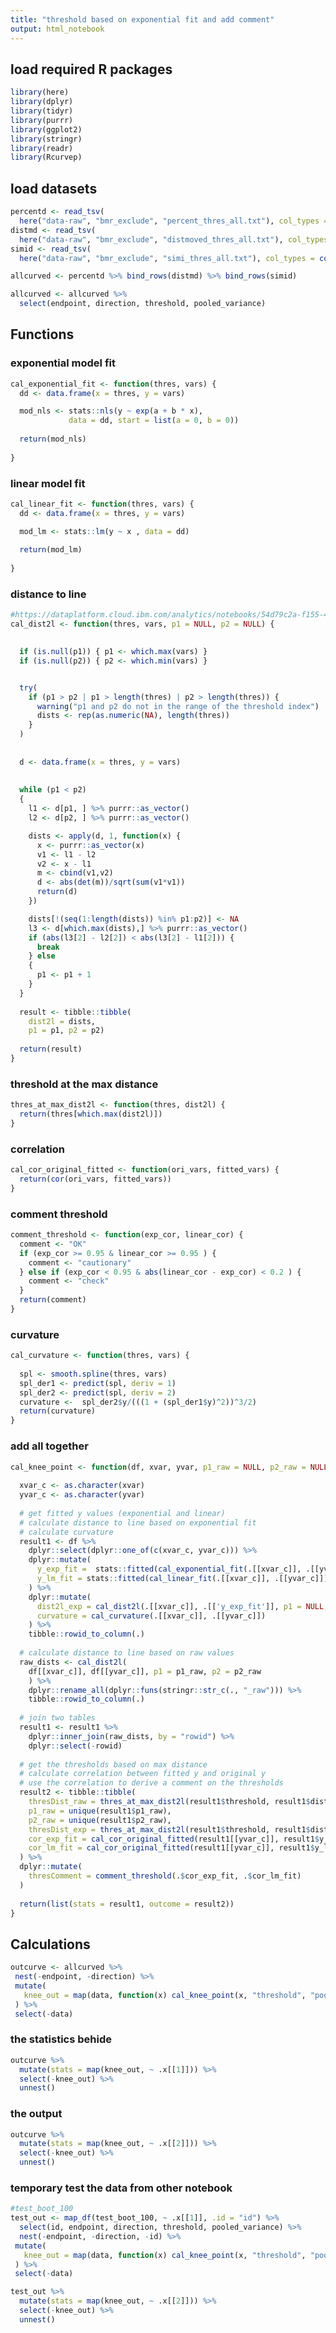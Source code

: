 ```yaml
---
title: "threshold based on exponential fit and add comment"
output: html_notebook
---
```


## load required R packages

```r

library(here)
library(dplyr)
library(tidyr)
library(purrr)
library(ggplot2)
library(stringr)
library(readr)
library(Rcurvep)


```

## load datasets

```r
percentd <- read_tsv(
  here("data-raw", "bmr_exclude", "percent_thres_all.txt"), col_types = cols())
distmd <- read_tsv(
  here("data-raw", "bmr_exclude", "distmoved_thres_all.txt"), col_types = cols())
simid <- read_tsv(
  here("data-raw", "bmr_exclude", "simi_thres_all.txt"), col_types = cols())

allcurved <- percentd %>% bind_rows(distmd) %>% bind_rows(simid)

allcurved <- allcurved %>%
  select(endpoint, direction, threshold, pooled_variance)

```

## Functions

### exponential model fit

```r
cal_exponential_fit <- function(thres, vars) {
  dd <- data.frame(x = thres, y = vars)

  mod_nls <- stats::nls(y ~ exp(a + b * x),
             data = dd, start = list(a = 0, b = 0))
  
  return(mod_nls)
  
}
```

### linear model fit

```r
cal_linear_fit <- function(thres, vars) {
  dd <- data.frame(x = thres, y = vars)

  mod_lm <- stats::lm(y ~ x , data = dd)
  
  return(mod_lm)
  
}
```


### distance to line

```r
#https://dataplatform.cloud.ibm.com/analytics/notebooks/54d79c2a-f155-40ec-93ec-ed05b58afa39/view?access_token=6d8ec910cf2a1b3901c721fcb94638563cd646fe14400fecbb76cea6aaae2fb1
cal_dist2l <- function(thres, vars, p1 = NULL, p2 = NULL) {
  

  if (is.null(p1)) { p1 <- which.max(vars) }
  if (is.null(p2)) { p2 <- which.min(vars) }


  try(
    if (p1 > p2 | p1 > length(thres) | p2 > length(thres)) {
      warning("p1 and p2 do not in the range of the threshold index")
      dists <- rep(as.numeric(NA), length(thres))
    }
  )
  
  
  d <- data.frame(x = thres, y = vars)
  
  
  while (p1 < p2)
  {
    l1 <- d[p1, ] %>% purrr::as_vector()
    l2 <- d[p2, ] %>% purrr::as_vector()

    dists <- apply(d, 1, function(x) {
      x <- purrr::as_vector(x)
      v1 <- l1 - l2
      v2 <- x - l1
      m <- cbind(v1,v2)
      d <- abs(det(m))/sqrt(sum(v1*v1))
      return(d)
    })

    dists[!(seq(1:length(dists)) %in% p1:p2)] <- NA
    l3 <- d[which.max(dists),] %>% purrr::as_vector()
    if (abs(l3[2] - l2[2]) < abs(l3[2] - l1[2])) {
      break
    } else
    {
      p1 <- p1 + 1
    }
  }
  
  result <- tibble::tibble(
    dist2l = dists,
    p1 = p1, p2 = p2)
  
  return(result)
}
```


### threshold at the max distance

```r
thres_at_max_dist2l <- function(thres, dist2l) {
  return(thres[which.max(dist2l)])
}
```


### correlation

```r
cal_cor_original_fitted <- function(ori_vars, fitted_vars) {
  return(cor(ori_vars, fitted_vars))
}
```


### comment threshold

```r
comment_threshold <- function(exp_cor, linear_cor) {
  comment <- "OK"
  if (exp_cor >= 0.95 & linear_cor >= 0.95 ) {
    comment <- "cautionary"
  } else if (exp_cor < 0.95 & abs(linear_cor - exp_cor) < 0.2 ) {
    comment <- "check"
  }
  return(comment)
}
```

### curvature


```r

cal_curvature <- function(thres, vars) {
  
  spl <- smooth.spline(thres, vars)
  spl_der1 <- predict(spl, deriv = 1)
  spl_der2 <- predict(spl, deriv = 2)
  curvature <-  spl_der2$y/(((1 + (spl_der1$y)^2))^3/2)
  return(curvature)
}

```

### add all together 

```r
cal_knee_point <- function(df, xvar, yvar, p1_raw = NULL, p2_raw = NULL) {
  
  xvar_c <- as.character(xvar)
  yvar_c <- as.character(yvar)
  
  # get fitted y values (exponential and linear)
  # calculate distance to line based on exponential fit
  # calculate curvature 
  result1 <- df %>%
    dplyr::select(dplyr::one_of(c(xvar_c, yvar_c))) %>%
    dplyr::mutate(
      y_exp_fit =  stats::fitted(cal_exponential_fit(.[[xvar_c]], .[[yvar_c]])),
      y_lm_fit = stats::fitted(cal_linear_fit(.[[xvar_c]], .[[yvar_c]]))
    ) %>%
    dplyr::mutate(
      dist2l_exp = cal_dist2l(.[[xvar_c]], .[['y_exp_fit']], p1 = NULL, p2 = NULL)[['dist2l']],
      curvature = cal_curvature(.[[xvar_c]], .[[yvar_c]])
    ) %>%
    tibble::rowid_to_column(.)
  
  # calculate distance to line based on raw values  
  raw_dists <- cal_dist2l(
    df[[xvar_c]], df[[yvar_c]], p1 = p1_raw, p2 = p2_raw
    ) %>%
    dplyr::rename_all(dplyr::funs(stringr::str_c(., "_raw"))) %>%
    tibble::rowid_to_column(.)
  
  # join two tables
  result1 <- result1 %>% 
    dplyr::inner_join(raw_dists, by = "rowid") %>% 
    dplyr::select(-rowid)
  
  # get the thresholds based on max distance
  # calculate correlation between fitted y and original y
  # use the correlation to derive a comment on the thresholds
  result2 <- tibble::tibble(
    thresDist_raw = thres_at_max_dist2l(result1$threshold, result1$dist2l_raw),
    p1_raw = unique(result1$p1_raw),
    p2_raw = unique(result1$p2_raw),
    thresDist_exp = thres_at_max_dist2l(result1$threshold, result1$dist2l_exp),
    cor_exp_fit = cal_cor_original_fitted(result1[[yvar_c]], result1$y_exp_fit),
    cor_lm_fit = cal_cor_original_fitted(result1[[yvar_c]], result1$y_lm_fit)
  ) %>%
  dplyr::mutate(
    thresComment = comment_threshold(.$cor_exp_fit, .$cor_lm_fit)
  )
    
  return(list(stats = result1, outcome = result2))
}
```



## Calculations


```r
outcurve <- allcurved %>%
 nest(-endpoint, -direction) %>%
 mutate(
   knee_out = map(data, function(x) cal_knee_point(x, "threshold", "pooled_variance"))
 ) %>%
 select(-data) 

```

### the statistics behide

```r
outcurve %>%
  mutate(stats = map(knee_out, ~ .x[[1]])) %>%
  select(-knee_out) %>%
  unnest()
```

### the output

```r
outcurve %>%
  mutate(stats = map(knee_out, ~ .x[[2]])) %>%
  select(-knee_out) %>%
  unnest()
```

### temporary test the data from other notebook

```r
#test_boot_100 
test_out <- map_df(test_boot_100, ~ .x[[1]], .id = "id") %>% 
  select(id, endpoint, direction, threshold, pooled_variance) %>%
  nest(-endpoint, -direction, -id) %>%
 mutate(
   knee_out = map(data, function(x) cal_knee_point(x, "threshold", "pooled_variance"))
 ) %>%
 select(-data)
```

```r
test_out %>%
  mutate(stats = map(knee_out, ~ .x[[2]])) %>%
  select(-knee_out) %>%
  unnest()
```



